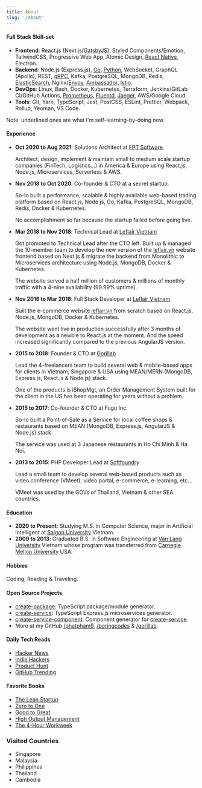 ---
title: About
slug: '/about'
---

#### Full Stack Skill-set

- **Frontend**: React.js (Next.js/<u>GatsbyJS</u>), Styled Components/Emotion, TailwindCSS, Progressive Web App, Atomic Design, <u>React Native</u>, Electron.
- **Backend**: Node.js (Express.js), <u>Go</u>, <u>Python</u>, WebSocket, GraphQL (Apollo), REST, <u>gRPC</u>, Kafka, PostgreSQL, MongoDB, Redis, <u>ElasticSearch</u>, Nginx/<u>Envoy</u>, <u>Ambassador</u>, <u>Istio</u>.
- **DevOps**: Linux, Bash, Docker, Kubernetes, Terraform, Jenkins/GitLab CI/GitHub Actions, <u>Prometheus</u>, <u>Fluentd</u>, <u>Jaeger</u>, AWS/Google Cloud.
- **Tools**: Git, Yarn, TypeScript, Jest, PostCSS, ESLint, Prettier, Webpack, Rollup, Yeoman, VS Code.

Note: underlined ones are what I'm self-learning-by-doing now.

#### Experience

- **Oct 2020 to Aug 2021**: Solutions Architect at [FPT Software](https://www.fpt-software.com).

  Architect, design, implement & maintain small to medium scale startup companies (FinTech, Logistics...) in America & Europe using React.js, Node.js, Microservices, Serverless & AWS.

- **Nov 2018 to Oct 2020**: Co-founder & CTO at a secret startup.

  So-lo built a performance, scalable & highly available web-based trading platform based on React.js, Node.js, Go, Kafka, PostgreSQL, MongoDB, Redis, Docker & Kubernetes.

  No accomplishment so far because the startup failed before going live.

- **Mar 2018 to Nov 2018**: Technical Lead at [Leflair Vietnam](https://leflair.vn)

  Got promoted to Technical Lead after the CTO left. Built up & managed the 10-member team to develop the new version of the [leflair.vn](https://leflair.vn) website frontend based on Next.js & migrate the backend from Monolithic to Microservices architecture using Node.js, MongoDB, Docker & Kubernetes.

  The website served a half million of customers & millions of monthly traffic with a 4-nine availability (99.99% uptime).

- **Nov 2016 to Mar 2018**: Full Stack Developer at [Leflair Vietnam](https://leflair.vn)

  Built the e-commerce website [leflair.vn](https://leflair.vn) from scratch based on React.js, Node.js, MongoDB, Docker & Kubernetes.

  The website went live in production successfully after 3 months of development as a newbie to React.js at the moment. And the speed increased significantly compared to the previous AngularJS version.

- **2015 to 2018**: Founder & CTO at [Gorillab](https://github.com/gorillab)

  Lead the 4-freelancers team to build several web & mobile-based apps for clients in Vietnam, Singapore & USA using MEAN/MERN (MongoDB, Express.js, React.js & Node.js) stack.

  One of the products is iShopMgt, an Order Management System built for the client in the US has been operating for years without a problem.

- **2015 to 2017**: Co-founder & CTO at Fugu Inc.

  So-lo built a Point-of-Sale as a Service for local coffee shops & restaurants based on MEAN (MongoDB, Express.js, AngularJS & Node.js) stack.

  The service was used at 3 Japanese restaurants in Ho Chi Minh & Ha Noi.

- **2013 to 2015**: PHP Developer Lead at [Softfoundry](http://www.softfoundry.com)

  Lead a small team to develop several web-based products such as video conference (VMeet), video portal, e-commerce, e-learning, etc...

  VMeet was used by the GOVs of Thailand, Vietnam & other SEA countries.

#### Education

- **2020 to Present**: Studying M.S. in Computer Science, major in Artificial Intelligent at [Saigon University](https://sgu.edu.vn) Vietnam.
- **2009 to 2013**: Graduated B.S. in Software Engineering at [Van Lang University](http://www.vanlanguni.edu.vn/) Vietnam whose program was transferred from [Carnegie Mellon University](https://cmu.edu) USA.

#### Hobbies

Coding, Reading & Traveling.

#### Open Source Projects

- [create-package](https://github.com/boringcodes/create-package): TypeScript package/module generator.
- [create-service](https://github.com/boringcodes/create-service): TypeScript Express.js microservices generator.
- [create-service-component](https://github.com/boringcodes/create-service-component): Component generator for [create-service](https://github.com/boringcodes/create-service).
- More at my GitHub [/phatpham9](https://github.com/phatpham9), [/boringcodes](https://github.com/boringcodes) & [/gorillab](https://github.com/gorillab).

#### Daily Tech Reads

- [Hacker News](https://news.ycombinator.com)
- [Indie Hackers](https://www.indiehackers.com)
- [Product Hunt](https://www.producthunt.com)
- [GitHub Trending](https://github.com/trending)

#### Favorite Books

- [The Lean Startup](https://www.amazon.com/The-Lean-Startup-Eric-Ries-audiobook/dp/B005MM7HY8)
- [Zero to One](https://www.amazon.com/Zero-to-One-audiobook/dp/B00M284NY2)
- [Good to Great](https://www.amazon.com/Good-to-Great-Jim-Collins-audiobook/dp/B003VXI5MS)
- [High Output Management](https://www.amazon.com/Summary-High-Output-Management-Analysis/dp/1945251204)
- [The 4-Hour Workweek](https://www.amazon.com/4-Hour-Work-Week-Escape-Anywhere/dp/0091929113)

### Visited Countries

- Singapore
- Malaysia
- Philippines
- Thailand
- Cambodia
